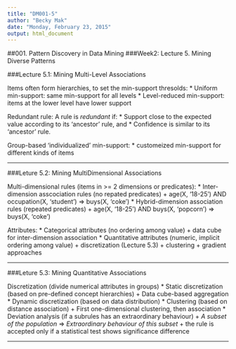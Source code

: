 ```yaml
---
title: "DM001-5"
author: "Becky Mak"
date: "Monday, February 23, 2015"
output: html_document
---
```

##001. Pattern Discovery in Data Mining
###Week2: Lecture 5. Mining Diverse Patterns

###Lecture 5.1: Mining Multi-Level Associations

Items often form hierarchies, to set the min-support thresolds:
* Uniform min-support: same min-support for all levels
* Level-reduced min-support: items at the lower level have lower support

Redundant rule: A rule is *redundant* if:
 * Support close to the expected value according to its 'ancestor' rule, and
 * Confidence is similar to its 'ancestor' rule.

Group-based 'individualized' min-support:
 * customeized min-support for different kinds of items
 
 ---
 
###Leture 5.2: Mining MultiDimensional Associations
 
Multi-dimensional rules (items in >= 2 dimensions or predicates):
 * Inter-dimension asscociation rules (no repated predicates)
   + age(X, '18-25') AND occupation(X, 'student') => buys(X, 'coke')
 * Hybrid-dimension association rules (repeated predicates)
   + age(X, '18-25') AND buys(X, 'popcorn')       => buys(X, 'coke')

Attributes:
 * Categorical attributes (no ordering among value)
   + data cube for inter-dimension association
 * Quantitative attributes (numeric, implicit ordering among value)
   + discretization (Lecture 5.3)
   + clustering
   + gradient approaches 

---

###Leture 5.3:  Mining Quantitative Associations

Discretization (divide numerical attributes in groups)
 * Static discretization (based on pre-defined concept hierarchies)
   + Data cube-based aggregation
 * Dynamic discretization (based on data distribution)
 * Clustering (based on distance association)
   + First one-dimensional clustering, then association
 * Deviation analysis (if a subrules has an extraordinary behaviour)
   + *A subset of the population* => *Extraordinary behaviour of this subset*
   + the rule is accepted only if a statistical test shows significance difference

---
